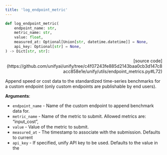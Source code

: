 ```yaml
---
title: 'log_endpoint_metric'
---
```


```python
def log_endpoint_metric(
    endpoint_name: str,
    metric_name: str,
    value: float,
    measured_at: Optional[Union[str, datetime.datetime]] = None,
    api_key: Optional[str] = None,
) -> Dict[str, str]:
```

<p align="right">[source code](https://github.com/unifyai/unify/tree/c4f07243fe885d2143baa0cb3d147c8acc858e1e/unify/utils/endpoint_metrics.py#L72)</p>

Append speed or cost data to the standardized time-series benchmarks for a custom
endpoint (only custom endpoints are publishable by end users).

**Arguments**:

- `endpoint_name` - Name of the custom endpoint to append benchmark data for.
- `metric_name` - Name of the metric to submit. Allowed metrics are: “input_cost”,
- `value` - Value of the metric to submit.
- `measured_at` - The timestamp to associate with the submission. Defaults to current
- `api_key` - If specified, unify API key to be used. Defaults to the value in the